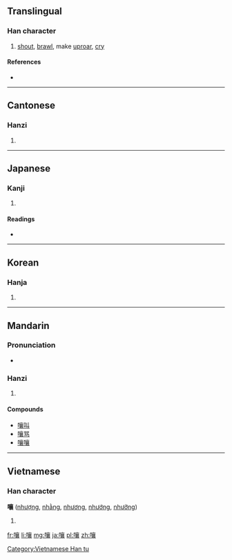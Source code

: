 ==Translingual==

===Han character===
{{Han char|rn=30|rad=口|as=17|sn=20|four=6003<sub>2</sub>|canj=口卜口女 (RYRV)|ids=⿰[[口]][[襄]]}}

# [[shout]], [[brawl]], make [[uproar]], [[cry]]

====References====
* {{Han ref|kx=0214.151|dkj=04600|dj=0437.060|hdz=10704.110|uh=56B7|ud=22199|bh=C457|bd=50263}}

----

==Cantonese==

===Hanzi===
{{yue-hanzi|jyut=[[joeng5]], [[joeng6]]|y=yeung5, yeung6}}

# {{defn|lang=yue|sort=口17}}

----

==Japanese==

===Kanji===
{{ja-kanji|grade=|rs=口17}}

# {{defn|lang=ja|sort=口17}}

====Readings====
* {{ja-readings|on=[[じゃう]] (jau)|kun=[[わめく]] (wameku), [[どなる]] (donaru)}}

----

==Korean==

===Hanja===
{{ko-hanja|hangeul=[[양]]|rv=yang|mr=yang}}

# {{defn|lang=ko|sort=口17}}

----

==Mandarin==

===Pronunciation===
* {{audio|Zh-rang.ogg|Audio|lang=cmn}}

===Hanzi===
{{cmn-hanzi|pin=[[rǎng]] ([[rang3]]), [[rāng]] ([[rang1]])|wg=jang<sup>3</sup>, jang<sup>1</sup>}}

# {{defn|lang=cmn|sort=口17}}

====Compounds====
* [[嚷叫]]
* [[嚷骂]]
* [[嚷嚷]]

----

==Vietnamese==

===Han character===
'''嚷''' ([[nhượng]], [[nhằng]], [[nhương]], [[nhướng]], [[nhưỡng]])

# {{defn|lang=vi}}

[[Category:Vietnamese Han tu]]

[[fr:嚷]]
[[li:嚷]]
[[mg:嚷]]
[[ja:嚷]]
[[pl:嚷]]
[[zh:嚷]]